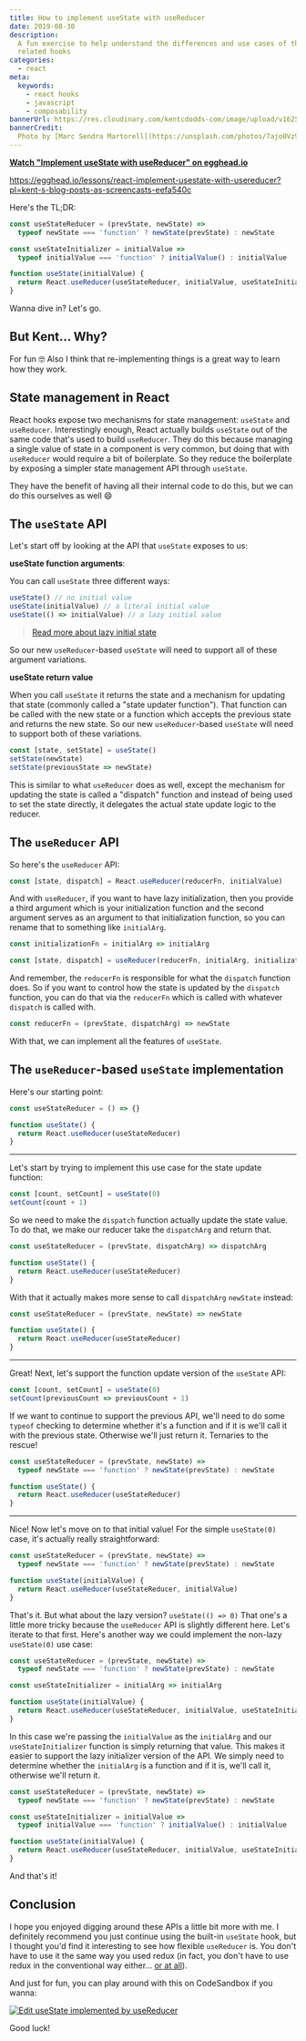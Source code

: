 ```yaml
---
title: How to implement useState with useReducer
date: 2019-08-30
description:
  A fun exercise to help understand the differences and use cases of these two
  related hooks
categories:
  - react
meta:
  keywords:
    - react hooks
    - javascript
    - composability
bannerUrl: https://res.cloudinary.com/kentcdodds-com/image/upload/v1625032848/kentcdodds.com/content/blog/how-to-implement-use-state-with-use-reducer/banner.jpg
bannerCredit:
  Photo by [Marc Sendra Martorell](https://unsplash.com/photos/7ajo0Vz98yU)
---
```


**[Watch "Implement useState with useReducer" on egghead.io](https://egghead.io/lessons/react-implement-usestate-with-usereducer?pl=kent-s-blog-posts-as-screencasts-eefa540c)**

https://egghead.io/lessons/react-implement-usestate-with-usereducer?pl=kent-s-blog-posts-as-screencasts-eefa540c

Here's the TL;DR:

```js
const useStateReducer = (prevState, newState) =>
  typeof newState === 'function' ? newState(prevState) : newState

const useStateInitializer = initialValue =>
  typeof initialValue === 'function' ? initialValue() : initialValue

function useState(initialValue) {
  return React.useReducer(useStateReducer, initialValue, useStateInitializer)
}
```

Wanna dive in? Let's go.

## But Kent... Why?

For fun 🤓 Also I think that re-implementing things is a great way to learn how
they work.

## State management in React

React hooks expose two mechanisms for state management: `useState` and
`useReducer`. Interestingly enough, React actually builds `useState` out of the
same code that's used to build `useReducer`. They do this because managing a
single value of state in a component is very common, but doing that with
`useReducer` would require a bit of boilerplate. So they reduce the boilerplate
by exposing a simpler state management API through `useState`.

They have the benefit of having all their internal code to do this, but we can
do this ourselves as well 😄

## The `useState` API

Let's start off by looking at the API that `useState` exposes to us:

**useState function arguments**:

You can call `useState` three different ways:

```js
useState() // no initial value
useState(initialValue) // a literal initial value
useState(() => initialValue) // a lazy initial value
```

> [Read more about lazy initial state](https://reactjs.org/docs/hooks-reference.html#lazy-initial-state)

So our new `useReducer`-based `useState` will need to support all of these
argument variations.

**useState return value**

When you call `useState` it returns the state and a mechanism for updating that
state (commonly called a "state updater function"). That function can be called
with the new state or a function which accepts the previous state and returns
the new state. So our new `useReducer`-based `useState` will need to support
both of these variations.

```js
const [state, setState] = useState()
setState(newState)
setState(previousState => newState)
```

This is similar to what `useReducer` does as well, except the mechanism for
updating the state is called a "dispatch" function and instead of being used to
set the state directly, it delegates the actual state update logic to the
reducer.

## The `useReducer` API

So here's the `useReducer` API:

```js
const [state, dispatch] = React.useReducer(reducerFn, initialValue)
```

And with `useReducer`, if you want to have lazy initialization, then you provide
a third argument which is your initialization function and the second argument
serves as an argument to that initialization function, so you can rename that to
something like `initialArg`.

```js
const initializationFn = initialArg => initialArg

const [state, dispatch] = useReducer(reducerFn, initialArg, initializationFn)
```

And remember, the `reducerFn` is responsible for what the `dispatch` function
does. So if you want to control how the state is updated by the `dispatch`
function, you can do that via the `reducerFn` which is called with whatever
`dispatch` is called with.

```js
const reducerFn = (prevState, dispatchArg) => newState
```

With that, we can implement all the features of `useState`.

## The `useReducer`-based `useState` implementation

Here's our starting point:

```js
const useStateReducer = () => {}

function useState() {
  return React.useReducer(useStateReducer)
}
```

---

Let's start by trying to implement this use case for the state update function:

```js
const [count, setCount] = useState(0)
setCount(count + 1)
```

So we need to make the `dispatch` function actually update the state value. To
do that, we make our reducer take the `dispatchArg` and return that.

```js [1]
const useStateReducer = (prevState, dispatchArg) => dispatchArg

function useState() {
  return React.useReducer(useStateReducer)
}
```

With that it actually makes more sense to call `dispatchArg` `newState` instead:

```js [1]
const useStateReducer = (prevState, newState) => newState

function useState() {
  return React.useReducer(useStateReducer)
}
```

---

Great! Next, let's support the function update version of the `useState` API:

```js
const [count, setCount] = useState(0)
setCount(previousCount => previousCount + 1)
```

If we want to continue to support the previous API, we'll need to do some
`typeof` checking to determine whether it's a function and if it is we'll call
it with the previous state. Otherwise we'll just return it. Ternaries to the
rescue!

```js [1-2]
const useStateReducer = (prevState, newState) =>
  typeof newState === 'function' ? newState(prevState) : newState

function useState() {
  return React.useReducer(useStateReducer)
}
```

---

Nice! Now let's move on to that initial value! For the simple `useState(0)`
case, it's actually really straightforward:

```js [4,5]
const useStateReducer = (prevState, newState) =>
  typeof newState === 'function' ? newState(prevState) : newState

function useState(initialValue) {
  return React.useReducer(useStateReducer, initialValue)
}
```

That's it. But what about the lazy version? `useState(() => 0)` That one's a
little more tricky because the `useReducer` API is slightly different here.
Let's iterate to that first. Here's another way we could implement the non-lazy
`useState(0)` use case:

```js [4,7]
const useStateReducer = (prevState, newState) =>
  typeof newState === 'function' ? newState(prevState) : newState

const useStateInitializer = initialArg => initialArg

function useState(initialValue) {
  return React.useReducer(useStateReducer, initialValue, useStateInitializer)
}
```

In this case we're passing the `initialValue` as the `initialArg` and our
`useStateInitializer` function is simply returning that value. This makes it
easier to support the lazy initializer version of the API. We simply need to
determine whether the `initialArg` is a function and if it is, we'll call it,
otherwise we'll return it.

```js [5]
const useStateReducer = (prevState, newState) =>
  typeof newState === 'function' ? newState(prevState) : newState

const useStateInitializer = initialValue =>
  typeof initialValue === 'function' ? initialValue() : initialValue

function useState(initialValue) {
  return React.useReducer(useStateReducer, initialValue, useStateInitializer)
}
```

And that's it!

## Conclusion

I hope you enjoyed digging around these APIs a little bit more with me. I
definitely recommend you just continue using the built-in `useState` hook, but I
thought you'd find it interesting to see how flexible `useReducer` is. You don't
have to use it the same way you used redux (in fact, you don't have to use redux
in the conventional way either...
[or at all](/blog/application-state-management-with-react)).

And just for fun, you can play around with this on CodeSandbox if you wanna:

[![Edit useState implemented by useReducer](https://codesandbox.io/static/img/play-codesandbox.svg)](https://codesandbox.io/s/react-codesandbox-ptvo1)

Good luck!
